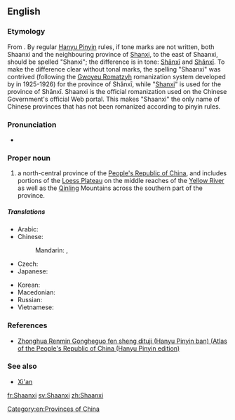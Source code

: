 {{also|Shanxi}}
==English==
{{wikipedia}}

===Etymology===
From {{etyl|cmn|en}} {{zh-l|陝西}}. By regular [[Hanyu Pinyin]] rules, if tone marks are not written, both Shaanxi and the neighbouring province of [[Shanxi]], to the east of Shaanxi, should be spelled "Shanxi"; the difference is in tone: [[Shānxī]] and [[Shǎnxī]]. To make the difference clear without tonal marks, the spelling "Shaanxi" was contrived (following the [[Gwoyeu Romatzyh]] romanization system developed by {{w|Yuen Ren Chao}} in 1925-1926) for the province of Shǎnxī, while "[[Shanxi]]" is used for the province of Shānxī. Shaanxi is the official romanization used on the Chinese Government's official Web portal. This makes "Shaanxi" the only name of Chinese provinces that has not been romanized according to pinyin rules.

===Pronunciation===
* {{IPA|/ʃɑːnˈʃiː/|/ˈʃænˈʃiː/|lang=en}}

===Proper noun===
{{en-proper noun}}

# a north-central province of the [[People's Republic of China]], and includes portions of the [[Loess Plateau]] on the middle reaches of the [[Yellow River]] as well as the [[Qinling]] Mountains across the southern part of the province.

=====Translations=====
{{trans-top|province of China}}
* Arabic: {{t|ar|شَانْشِي|m|tr=šanšī}}
* Chinese:
*: Mandarin: {{t+|cmn|陝西|sc=Hani}}, {{t|cmn|陕西|tr=Shǎnxī|sc=Hani}}
* Czech: {{t|cs|Šen-si}}
* Japanese: {{t|ja|陝西|tr=せんせい, Sensei}}
{{trans-mid}}
* Korean: {{t|ko|산시|tr=Sansi|sc=Hang}}
* Macedonian: {{t|mk|Шенсји|tr=Šénsji|sc=Cyrl}}
* Russian: {{t|ru|Шэньси́|f}} {{qualifier|indeclinable}}
* Vietnamese: {{t|vi|Thiểm Tây}}
{{trans-bottom}}

===References===
* [http://www.paragonbook.com/html/browsesubj/fullcitation.cfm?item=35277 Zhonghua Renmin Gongheguo fen sheng dituji (Hanyu Pinyin ban) (Atlas of the People's Republic of China (Hanyu Pinyin edition)]

===See also===
* [[Xi'an]]

[[Category:en:Provinces of China]]

[[fr:Shaanxi]]
[[sv:Shaanxi]]
[[zh:Shaanxi]]